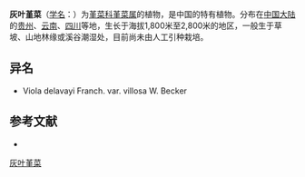 {{Speciesbox
| name = 灰叶堇菜
| status = 
| status_system = 
| image =
| genus = Viola
| species =  delavayi
| authority = Franch.
}}

'''灰叶堇菜'''（[[学名|学名]]：{{lang|la|''Viola delavayi''}}）为[[堇菜科|堇菜科]][[堇菜属|堇菜属]]的植物，是中国的特有植物。分布在[[中国大陆|中国大陆]]的[[贵州|贵州]]、[[云南|云南]]、[[四川|四川]]等地，生长于海拔1,800米至2,800米的地区，一般生于草坡、山地林缘或溪谷潮湿处，目前尚未由人工引种栽培。

== 异名 ==
* Viola delavayi Franch. var. villosa W. Becker

== 参考文献 ==
<div class="references-small">
* {{cite web| url =http://www.bioinfo.cn/db05/KmzwSpecies.php?action=view&id=23785| title =灰叶堇菜| work =《中国高等植物数据库全库》| publisher =中国科学院微生物研究所| author =昆明植物研究所| accessdate =2009-02-25| deadurl =yes| archiveurl =https://web.archive.org/web/20160305075032/http://www.bioinfo.cn/db05/KmzwSpecies.php?action=view&id=23785| archivedate =2016-03-05}}
</div>
{{Taxonbar|from=Q15232333}}

[[Category:堇菜属|灰叶堇菜]]


{{植物小作品}}